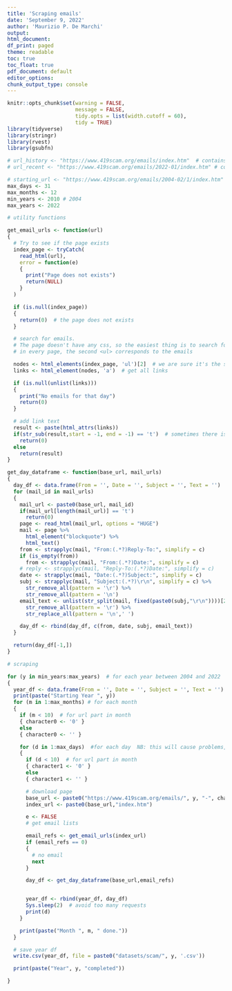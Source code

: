 ```yaml
---
title: 'Scraping emails'
date: 'September 9, 2022'
author: 'Maurizio P. De Marchi'
output:
html_document:
df_print: paged
theme: readable
toc: true
toc_float: true
pdf_document: default
editor_options:
chunk_output_type: console
---
```


```r
knitr::opts_chunk$set(warning = FALSE,
                      message = FALSE,
                      tidy.opts = list(width.cutoff = 60),
                      tidy = TRUE)
library(tidyverse)
library(stringr)
library(rvest)
library(gsubfn)
```

```r
# url_history <- "https://www.419scam.org/emails/index.htm"  # contains scam emails from 2007 to 2019
# url_recent <- "https://www.419scam.org/emails/2022-01/index.htm" # contains scam emails from 2020 to 2022

# starting_url <- "https://www.419scam.org/emails/2004-02/1/index.htm"
max_days <- 31
max_months <- 12
min_years <- 2010 # 2004
max_years <- 2022

```
```r
# utility functions

get_email_urls <- function(url)
{
  # Try to see if the page exists
  index_page <- tryCatch(
    read_html(url),
    error = function(e)
    {
      print("Page does not exists")
      return(NULL)
    }
  )

  if (is.null(index_page))
  {
    return(0)  # the page does not exists
  }

  # search for emails.
  # The page doesn't have any css, so the easiest thing is to search for <ul>
  # in every page, the second <ul> corresponds to the emails

  nodes <- html_elements(index_page, 'ul')[2]  # we are sure it's the second one
  links <- html_element(nodes, 'a')  # get all links

  if (is.null(unlist(links)))
  {
    print("No emails for that day")
    return(0)
  }

  # add link text
  result <- paste(html_attrs(links))
  if(str_sub(result,start = -1, end = -1) == 't')  # sometimes there is no list, so the url ends up with "what"
    return(0)
  else
    return(result)
}

get_day_dataframe <- function(base_url, mail_urls)
{
  day_df <- data.frame(From = '', Date = '', Subject = '', Text = '')
  for (mail_id in mail_urls)
  {
    mail_url <- paste0(base_url, mail_id)
    if(mail_url[length(mail_url)] == 't')
      return(0)
    page <- read_html(mail_url, options = "HUGE")
    mail <- page %>%
      html_element("blockquote") %>%
      html_text()
    from <- strapplyc(mail, "From:(.*?)Reply-To:", simplify = c)
    if (is_empty(from))
      from <- strapplyc(mail, "From:(.*?)Date:", simplify = c)
    # reply <- strapplyc(mail, "Reply-To:(.*?)Date:", simplify = c)
    date <- strapplyc(mail, "Date:(.*?)Subject:", simplify = c)
    subj <- strapplyc(mail, "Subject:(.*?)\r\n", simplify = c) %>%
      str_remove_all(pattern = '\r') %>%
      str_remove_all(pattern = '\n')
    email_text <- unlist(str_split(mail, fixed(paste0(subj,"\r\n"))))[2] %>%
      str_remove_all(pattern = '\r') %>%
      str_replace_all(pattern = '\n',' ')

    day_df <- rbind(day_df, c(from, date, subj, email_text))
  }

  return(day_df[-1,])
}
```

```r
# scraping

for (y in min_years:max_years)  # for each year between 2004 and 2022
{
  year_df <- data.frame(From = '', Date = '', Subject = '', Text = '')
  print(paste("Starting Year ", y))
  for (m in 1:max_months) # for each month
  {
    if (m < 10)  # for url part in month
    { character0 <- '0' }
    else
    { character0 <- '' }

    for (d in 1:max_days)  #for each day  NB: this will cause problems, but it's bettwe than navigating the url page
    {
      if (d < 10)  # for url part in month
      { character1 <- '0' }
      else
      { character1 <- '' }

      # download page
      base_url <- paste0("https://www.419scam.org/emails/", y, "-", character0, m, '/', character1, d, "/")
      index_url <- paste0(base_url,"index.htm")

      e <- FALSE
      # get email lists

      email_refs <- get_email_urls(index_url)
      if (email_refs == 0)
      {
        # no email
        next
      }

      day_df <- get_day_dataframe(base_url,email_refs)


      year_df <- rbind(year_df, day_df)
      Sys.sleep(2)  # avoid too many requests
      print(d)
    }

    print(paste("Month ", m, " done."))
  }

  # save year df
  write.csv(year_df, file = paste0("datasets/scam/", y, '.csv'))

  print(paste("Year", y, "completed"))

}

```
